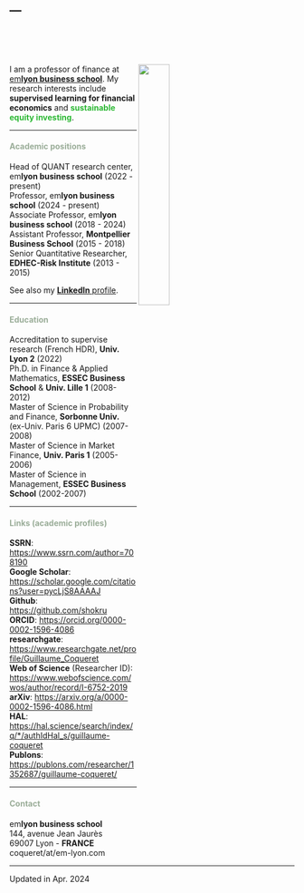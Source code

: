 
<head>
<meta charset="UTF-8">
<title>Research</title>
<meta name="Personal website of Guillaume Coqueret"/>
</head>


---
---

<br/>  
<br>

<link rel="stylesheet" href="styles.css" type="text/css">

<img src="images/gcoq.jpg" style="width:33%; border:25px; margin-right: 110px" align="right">

I am a professor of finance at <a href="https://www.em-lyon.com/en/" target="_blank">em**lyon business school**</a>. My research interests include **supervised learning for financial economics** and <span style="color:#2BB833">**sustainable equity investing**</span>. 

------  

#### <font color="#9AAD98">**Academic positions** </font>  

Head of QUANT research center, em**lyon business school** (2022 - present)    
Professor, em**lyon business school** (2024 - present)  
Associate Professor, em**lyon business school** (2018 - 2024)   
Assistant Professor, **Montpellier Business School** (2015 - 2018)  
Senior Quantitative Researcher, **EDHEC-Risk Institute** (2013 - 2015)

See also my <a href="https://www.linkedin.com/in/guillaumecoqueret/" target="_blank"> **LinkedIn** profile</a>. 

------   

#### <font color="#9AAD98">**Education**</font>     

Accreditation to supervise research (French HDR), **Univ. Lyon 2** (2022)    
Ph.D. in Finance & Applied Mathematics, **ESSEC Business School** & **Univ. Lille 1** (2008-2012)  
Master of Science in Probability and Finance, **Sorbonne Univ.** (ex-Univ. Paris 6 UPMC) (2007-2008)    
Master of Science in Market Finance, **Univ. Paris 1** (2005-2006)    
Master of Science in Management, **ESSEC Business School** (2002-2007)   

------   

#### <font color="#9AAD98">**Links** (academic profiles)</font>  


**SSRN**: <a href="https://www.ssrn.com/author=708190" target="_blank">https://www.ssrn.com/author=708190</a>    
**Google Scholar**: <a href="https://scholar.google.com/citations?user=pycLjS8AAAAJ" target="_blank">https://scholar.google.com/citations?user=pycLjS8AAAAJ</a>    
**Github**: <a href="https://github.com/shokru" target="_blank">https://github.com/shokru</a>   
**ORCID**: <a href="https://orcid.org/0000-0002-1596-4086" target="_blank">https://orcid.org/0000-0002-1596-4086</a>   
**researchgate**: <a href="https://www.researchgate.net/profile/Guillaume_Coqueret" target="_blank">https://www.researchgate.net/profile/Guillaume_Coqueret</a>    
**Web of Science** (Researcher ID): <a href="https://www.webofscience.com/wos/author/record/I-6752-2019" target="_blank">https://www.webofscience.com/wos/author/record/I-6752-2019</a>    
**arXiv**: <a href="https://arxiv.org/a/0000-0002-1596-4086.html" target="_blank">https://arxiv.org/a/0000-0002-1596-4086.html</a>   
**HAL**: <a href="https://hal.science/search/index/q/*/authIdHal_s/guillaume-coqueret" target="_blank"> https://hal.science/search/index/q/*/authIdHal_s/guillaume-coqueret</a>     
**Publons**: <a href="https://publons.com/researcher/1352687/guillaume-coqueret/" target="_blank">https://publons.com/researcher/1352687/guillaume-coqueret/</a>    



------  

#### <font color="#9AAD98">**Contact** </font>  
em**lyon business school**   
144, avenue Jean Jaurès    
69007 Lyon - **FRANCE**   
coqueret/at/em-lyon.com  


------  
Updated in Apr. 2024

